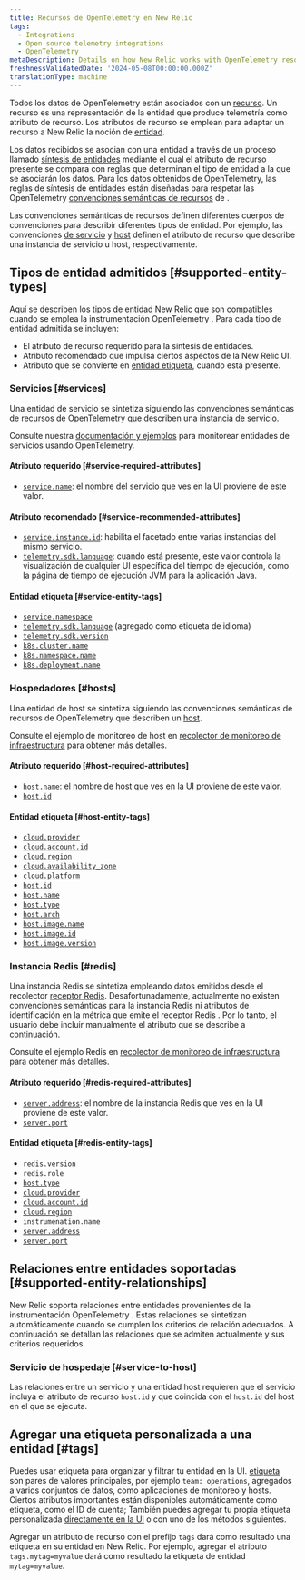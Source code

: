 ```yaml
---
title: Recursos de OpenTelemetry en New Relic
tags:
  - Integrations
  - Open source telemetry integrations
  - OpenTelemetry
metaDescription: Details on how New Relic works with OpenTelemetry resources
freshnessValidatedDate: '2024-05-08T00:00:00.000Z'
translationType: machine
---
```


Todos los datos de OpenTelemetry están asociados con un [recurso](https://opentelemetry.io/docs/concepts/resources). Un recurso es una representación de la entidad que produce telemetría como atributo de recurso. Los atributos de recurso se emplean para adaptar un recurso a New Relic la noción de [entidad](/docs/new-relic-solutions/new-relic-one/core-concepts/what-entity-new-relic).

Los datos recibidos se asocian con una entidad a través de un proceso llamado [síntesis de entidades](/docs/entities/synthesis/) mediante el cual el atributo de recurso presente se compara con reglas que determinan el tipo de entidad a la que se asociarán los datos. Para los datos obtenidos de OpenTelemetry, las reglas de síntesis de entidades están diseñadas para respetar las OpenTelemetry [convenciones semánticas de recursos](https://opentelemetry.io/docs/specs/semconv/resource) de .

Las convenciones semánticas de recursos definen diferentes cuerpos de convenciones para describir diferentes tipos de entidad. Por ejemplo, las convenciones [de servicio](https://opentelemetry.io/docs/specs/semconv/resource/#service) y [host](https://opentelemetry.io/docs/specs/semconv/resource/host/) definen el atributo de recurso que describe una instancia de servicio u host, respectivamente.

## Tipos de entidad admitidos [#supported-entity-types]

Aquí se describen los tipos de entidad New Relic que son compatibles cuando se emplea la instrumentación OpenTelemetry . Para cada tipo de entidad admitida se incluyen:

* El atributo de recurso requerido para la síntesis de entidades.
* Atributo recomendado que impulsa ciertos aspectos de la New Relic UI.
* Atributo que se convierte en [entidad etiqueta](/docs/new-relic-solutions/new-relic-one/core-concepts/use-tags-help-organize-find-your-data/), cuando está presente.

### Servicios [#services]

Una entidad de servicio se sintetiza siguiendo las convenciones semánticas de recursos de OpenTelemetry que describen una [instancia de servicio](https://opentelemetry.io/docs/specs/semconv/resource/#service).

Consulte nuestra [documentación y ejemplos](/docs/opentelemetry/get-started/opentelemetry-set-up-your-app) para monitorear entidades de servicios usando OpenTelemetry.

#### Atributo requerido [#service-required-attributes]

* [`service.name`](https://opentelemetry.io/docs/specs/semconv/attributes-registry/service): el nombre del servicio que ves en la UI proviene de este valor.

#### Atributo recomendado [#service-recommended-attributes]

* [`service.instance.id`](https://opentelemetry.io/docs/specs/semconv/attributes-registry/service): habilita el facetado entre varias instancias del mismo servicio.
* [`telemetry.sdk.language`](https://opentelemetry.io/docs/specs/semconv/attributes-registry/telemetry): cuando está presente, este valor controla la visualización de cualquier UI específica del tiempo de ejecución, como la página de tiempo de ejecución JVM para la aplicación Java.

#### Entidad etiqueta [#service-entity-tags]

* [`service.namespace`](https://opentelemetry.io/docs/specs/semconv/attributes-registry/service)
* [`telemetry.sdk.language`](https://opentelemetry.io/docs/specs/semconv/attributes-registry/telemetry) (agregado como etiqueta de idioma)
* [`telemetry.sdk.version`](https://opentelemetry.io/docs/specs/semconv/attributes-registry/telemetry)
* [`k8s.cluster.name`](https://opentelemetry.io/docs/specs/semconv/attributes-registry/k8s)
* [`k8s.namespace.name`](https://opentelemetry.io/docs/specs/semconv/attributes-registry/k8s)
* [`k8s.deployment.name`](https://opentelemetry.io/docs/specs/semconv/attributes-registry/k8s)

### Hospedadores [#hosts]

Una entidad de host se sintetiza siguiendo las convenciones semánticas de recursos de OpenTelemetry que describen un [host](https://opentelemetry.io/docs/specs/semconv/resource/host).

Consulte el ejemplo de monitoreo de host en [recolector de monitoreo de infraestructura](/docs/opentelemetry/get-started/collector-infra-monitoring/opentelemetry-collector-infra-intro/) para obtener más detalles.

#### Atributo requerido [#host-required-attributes]

* [`host.name`](https://opentelemetry.io/docs/specs/semconv/attributes-registry/host): el nombre de host que ves en la UI proviene de este valor.
* [`host.id`](https://opentelemetry.io/docs/specs/semconv/attributes-registry/host)

#### Entidad etiqueta [#host-entity-tags]

* [`cloud.provider`](https://opentelemetry.io/docs/specs/semconv/attributes-registry/cloud)
* [`cloud.account.id`](https://opentelemetry.io/docs/specs/semconv/attributes-registry/cloud)
* [`cloud.region`](https://opentelemetry.io/docs/specs/semconv/attributes-registry/cloud)
* [`cloud.availability_zone`](https://opentelemetry.io/docs/specs/semconv/attributes-registry/cloud)
* [`cloud.platform`](https://opentelemetry.io/docs/specs/semconv/attributes-registry/cloud)
* [`host.id`](https://opentelemetry.io/docs/specs/semconv/attributes-registry/host)
* [`host.name`](https://opentelemetry.io/docs/specs/semconv/attributes-registry/host)
* [`host.type`](https://opentelemetry.io/docs/specs/semconv/attributes-registry/host)
* [`host.arch`](https://opentelemetry.io/docs/specs/semconv/attributes-registry/host)
* [`host.image.name`](https://opentelemetry.io/docs/specs/semconv/attributes-registry/host)
* [`host.image.id`](https://opentelemetry.io/docs/specs/semconv/attributes-registry/host)
* [`host.image.version`](https://opentelemetry.io/docs/specs/semconv/attributes-registry/host)

### Instancia Redis [#redis]

Una instancia Redis se sintetiza empleando datos emitidos desde el recolector [receptor Redis](https://github.com/open-telemetry/opentelemetry-collector-contrib/tree/main/receiver/redisreceiver). Desafortunadamente, actualmente no existen convenciones semánticas para la instancia Redis ni atributos de identificación en la métrica que emite el receptor Redis . Por lo tanto, el usuario debe incluir manualmente el atributo que se describe a continuación.

Consulte el ejemplo Redis en [recolector de monitoreo de infraestructura](/docs/opentelemetry/get-started/collector-infra-monitoring/opentelemetry-collector-infra-intro/) para obtener más detalles.

#### Atributo requerido [#redis-required-attributes]

* [`server.address`](https://opentelemetry.io/docs/specs/semconv/attributes-registry/server/): el nombre de la instancia Redis que ves en la UI proviene de este valor.
* [`server.port`](https://opentelemetry.io/docs/specs/semconv/attributes-registry/server/)

#### Entidad etiqueta [#redis-entity-tags]

* `redis.version`
* `redis.role`
* [`host.type`](https://opentelemetry.io/docs/specs/semconv/attributes-registry/host)
* [`cloud.provider`](https://opentelemetry.io/docs/specs/semconv/attributes-registry/cloud)
* [`cloud.account.id`](https://opentelemetry.io/docs/specs/semconv/attributes-registry/cloud)
* [`cloud.region`](https://opentelemetry.io/docs/specs/semconv/attributes-registry/cloud)
* `instrumenation.name`
* [`server.address`](https://opentelemetry.io/docs/specs/semconv/attributes-registry/server/)
* [`server.port`](https://opentelemetry.io/docs/specs/semconv/attributes-registry/server/)

## Relaciones entre entidades soportadas [#supported-entity-relationships]

New Relic soporta relaciones entre entidades provenientes de la instrumentación OpenTelemetry . Estas relaciones se sintetizan automáticamente cuando se cumplen los criterios de relación adecuados. A continuación se detallan las relaciones que se admiten actualmente y sus criterios requeridos.

### Servicio de hospedaje [#service-to-host]

Las relaciones entre un servicio y una entidad host requieren que el servicio incluya el atributo de recurso `host.id` y que coincida con el `host.id` del host en el que se ejecuta.

## Agregar una etiqueta personalizada a una entidad [#tags]

Puedes usar etiqueta para organizar y filtrar tu entidad en la UI. [etiqueta](/docs/new-relic-solutions/new-relic-one/core-concepts/use-tags-help-organize-find-your-data/) son pares de valores principales, por ejemplo `team: operations`, agregados a varios conjuntos de datos, como aplicaciones de monitoreo y hosts. Ciertos atributos importantes están disponibles automáticamente como etiqueta, como el ID de cuenta; También puedes agregar tu propia etiqueta personalizada [directamente en la UI](/docs/new-relic-solutions/new-relic-one/core-concepts/use-tags-help-organize-find-your-data/#add-tags) o con uno de los métodos siguientes.

Agregar un atributo de recurso con el prefijo `tags` dará como resultado una etiqueta en su entidad en New Relic. Por ejemplo, agregar el atributo `tags.mytag=myvalue` dará como resultado la etiqueta de entidad `mytag=myvalue`.